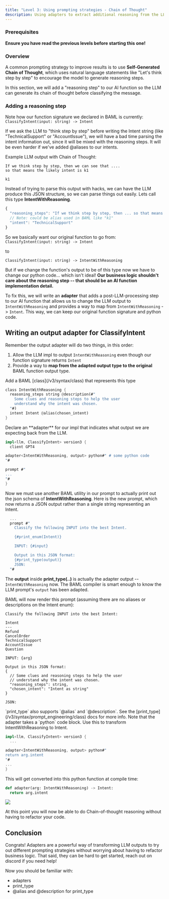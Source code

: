 ```yaml
---
title: "Level 3: Using prompting strategies - Chain of Thought"
description: Using adapters to extract additional reasoning from the LLM
---
```


### Prerequisites

**Ensure you have read the previous levels before starting this one!**

### Overview

A common prompting strategy to improve results is to use **Self-Generated Chain of Thought**, which uses natural language statements like "Let's think step by step" to encourage the model to generate reasoning steps.

In this section, we will add a "reasoning step" to our AI function so the LLM can generate its chain of thought before classifying the message.

### Adding a reasoning step

Note how our function signature we declared in BAML is currently:
`ClassifyIntent(input: string) -> Intent`

If we ask the LLM to "think step by step" before writing the Intent string (like "TechnicalSupport" or "AccountIssue"), we will have a bad time parsing the intent information out, since it will be mixed with the reasoning steps. It will be even harder if we've added @aliases to our intents.

Example LLM output with Chain of Thought:

```text
If we think step by step, then we can see that ....
so that means the likely intent is k1

k1
```

Instead of trying to parse this output with hacks, we can have the LLM produce this JSON structure, so we can parse things out easily. Lets call this type **IntentWithReasoning**.

```typescript desired LLM JSON output
{
  "reasoning_steps": "If we think step by step, then ... so that means the intent is ...",
  // Note: could be alias used in BAML like "k1"
  "intent": "TechnicalSupport"
}
```

So we basically want our original function to go from:
`ClassifyIntent(input: string) -> Intent`

to

`ClassifyIntent(input: string) -> IntentWithReasoning`

But if we change the function's output to be of this type now we have to change our python code... which isn't ideal! **Our business logic shouldn't care about the reasoning step -- that should be an AI function implementation detail.**

To fix this, we will write an **adapter** that adds a post-LLM-processing step to our AI function that allows us to change the LLM output to `IntentWithReasoning` and provides a way to map from `IntentWithReasoning` -> `Intent`. This way, we can keep our original function signature and python code.

## Writing an output adapter for ClassifyIntent

Remember the output adapter will do two things, in this order:

1. Allow the LLM impl to output `IntentWithReasoning` even though our function signature returns `Intent`
2. Provide a way to **map from the adapted output type to the original** BAML function output type.

<Steps>
<Step title="Declare IntentWithReasoning">
Add a BAML [class](/v3/syntax/class) that represents this type

```rust
class IntentWithReasoning {
  reasoning_steps string @description(#"
    Some clues and reasoning steps to help the user
    understand why the intent was chosen.
  "#)
  intent Intent @alias(chosen_intent)
}
```

</Step>
<Step title="Adapt the LLM impl's output">
Declare an **adapter** for our impl that indicates what output we are expecting back from the LLM.

```rust
impl<llm, ClassifyIntent> version3 {
  client GPT4

adapter<IntentWithReasoning, output> python#" # some python code
"#

prompt #"
...
"#
}
```

Now we must use another BAML utility in our prompt to actually print out the json schema of **IntentWithReasoning**. Here is the new prompt, which now returns a JSON output rather than a single string representing an Intent.

```rust
  ...
  prompt #"
    Classify the following INPUT into the best Intent.

    {#print_enum(Intent)}

    INPUT: {#input}

    Output in this JSON format:
    {#print_type(output)}
    JSON:
  "#
```

The **output** inside **print_type(..)** is actually the adapter output -- `IntentWithReasoning` now. The BAML compiler is smart enough to know the LLM prompt's `output` has been adapted.

BAML will now render this prompt (assuming there are no aliases or descriptions on the Intent enum):

```text
Classify the following INPUT into the best Intent:

Intent
---
Refund
CancelOrder
TechnicalSupport
AccountIssue
Question

INPUT: {arg}

Output in this JSON format:
{
  // Some clues and reasoning steps to help the user
  // understand why the intent was chosen.
  "reasoning_steps": string,
  "chosen_intent": "Intent as string"
}

JSON:
```

<Tip>
  `print_type` also supports `@alias` and `@description`. See the
  [print_type](/v3/syntax/prompt_engineering/class) docs for more info.
</Tip>

</Step>

<Step title="Implement the adapter" >
Note that the adapter takes a `python` code block. Use this to transform IntentWithReasoning to Intent.

```rust
impl<llm, ClassifyIntent> version3 {
  ...

adapter<IntentWithReasoning, output> python#"
return arg.intent
"#
...
}
```

This will get converted into this python function at compile time:

```python
def adapter(arg: IntentWithReasoning) -> Intent:
  return arg.intent
```

</Step>
<Step title="In summary">

<img src="/images/v3/adapter_classify.png" />

</Step>

</Steps>

At this point you will now be able to do Chain-of-thought reasoning without having to refactor your code.

## Conclusion

Congrats! Adapters are a powerful way of transforming LLM outputs to try out different prompting strategies without worrying about having to refactor business logic. That said, they can be hard to get started, reach out on discord if you need help!

Now you should be familiar with:

- adapters
- print_type
- @alias and @description for print_type
